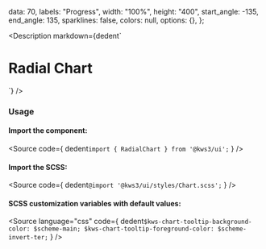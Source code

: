 
  data: 70,
  labels: "Progress",
  width: "100%",
  height: "400",
  start_angle: -135,
  end_angle: 135,
  sparklines: false,
  colors: null,
  options: {},
};

<Version />

<Meta of={CustomAngleStories} />

<Description
  markdown={dedent`
# Radial Chart
`}
/>

<Canvas>
  <Story of={CustomAngleStories.CustomAngles} />
</Canvas>

<Controls />

### Usage

#### Import the component:

<Source
  code={
    dedent`import { RadialChart } from '@kws3/ui';`
  }
/>

#### Import the SCSS:

<Source
  code={
    dedent`@import '@kws3/ui/styles/Chart.scss';`
  }
/>

#### SCSS customization variables with default values:

<Source
  language="css"
  code={
    dedent`
      $kws-chart-tooltip-background-color: $scheme-main;
      $kws-chart-tooltip-foreground-color: $scheme-invert-ter;
    `
  }
/>
